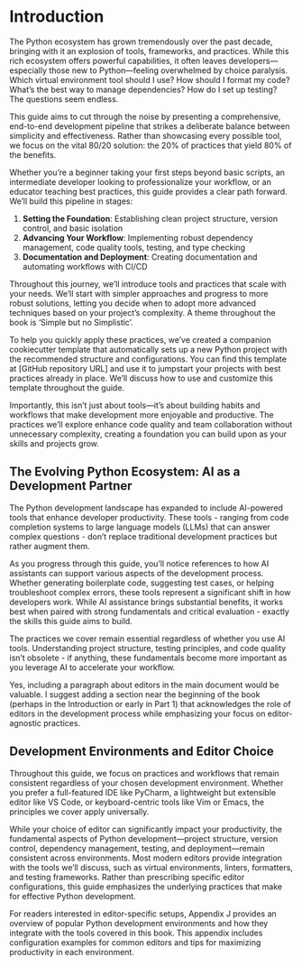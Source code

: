 # Introduction

The Python ecosystem has grown tremendously over the past decade, bringing with it an explosion of tools, frameworks, and practices. While this rich ecosystem offers powerful capabilities, it often leaves developers—especially those new to Python—feeling overwhelmed by choice paralysis. Which virtual environment tool should I use? How should I format my code? What's the best way to manage dependencies? How do I set up testing? The questions seem endless.

This guide aims to cut through the noise by presenting a comprehensive, end-to-end development pipeline that strikes a deliberate balance between simplicity and effectiveness. Rather than showcasing every possible tool, we focus on the vital 80/20 solution: the 20% of practices that yield 80% of the benefits.

Whether you're a beginner taking your first steps beyond basic scripts, an intermediate developer looking to professionalize your workflow, or an educator teaching best practices, this guide provides a clear path forward. We'll build this pipeline in stages:

1. **Setting the Foundation**: Establishing clean project structure, version control, and basic isolation
2. **Advancing Your Workflow**: Implementing robust dependency management, code quality tools, testing, and type checking
3. **Documentation and Deployment**: Creating documentation and automating workflows with CI/CD

Throughout this journey, we'll introduce tools and practices that scale with your needs. We'll start with simpler approaches and progress to more robust solutions, letting you decide when to adopt more advanced techniques based on your project's complexity. A theme throughout the book is 'Simple but no Simplistic'.

To help you quickly apply these practices, we've created a companion cookiecutter template that automatically sets up a new Python project with the recommended structure and configurations. You can find this template at [GitHub repository URL] and use it to jumpstart your projects with best practices already in place. We'll discuss how to use and customize this template throughout the guide.

Importantly, this isn't just about tools—it's about building habits and workflows that make development more enjoyable and productive. The practices we'll explore enhance code quality and team collaboration without unnecessary complexity, creating a foundation you can build upon as your skills and projects grow.

## The Evolving Python Ecosystem: AI as a Development Partner

The Python development landscape has expanded to include AI-powered tools that enhance developer productivity. These tools - ranging from code completion systems to large language models (LLMs) that can answer complex questions - don't replace traditional development practices but rather augment them.

As you progress through this guide, you'll notice references to how AI assistants can support various aspects of the development process. Whether generating boilerplate code, suggesting test cases, or helping troubleshoot complex errors, these tools represent a significant shift in how developers work. While AI assistance brings substantial benefits, it works best when paired with strong fundamentals and critical evaluation - exactly the skills this guide aims to build.

The practices we cover remain essential regardless of whether you use AI tools. Understanding project structure, testing principles, and code quality isn't obsolete - if anything, these fundamentals become more important as you leverage AI to accelerate your workflow.

Yes, including a paragraph about editors in the main document would be valuable. I suggest adding a section near the beginning of the book (perhaps in the Introduction or early in Part 1) that acknowledges the role of editors in the development process while emphasizing your focus on editor-agnostic practices.

## Development Environments and Editor Choice

Throughout this guide, we focus on practices and workflows that remain consistent regardless of your chosen development environment. Whether you prefer a full-featured IDE like PyCharm, a lightweight but extensible editor like VS Code, or keyboard-centric tools like Vim or Emacs, the principles we cover apply universally. 

While your choice of editor can significantly impact your productivity, the fundamental aspects of Python development—project structure, version control, dependency management, testing, and deployment—remain consistent across environments. Most modern editors provide integration with the tools we'll discuss, such as virtual environments, linters, formatters, and testing frameworks. Rather than prescribing specific editor configurations, this guide emphasizes the underlying practices that make for effective Python development.

For readers interested in editor-specific setups, Appendix J provides an overview of popular Python development environments and how they integrate with the tools covered in this book. This appendix includes configuration examples for common editors and tips for maximizing productivity in each environment.
